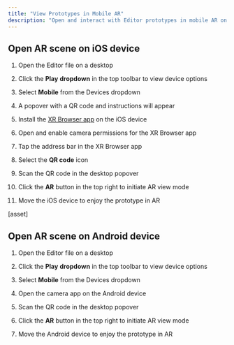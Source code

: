 ```yaml
---
title: "View Prototypes in Mobile AR"
description: "Open and interact with Editor prototypes in mobile AR on iOS or Android devices. "
---
```


## Open AR scene on iOS device

1. Open the Editor file on a desktop

2. Click the **Play** **dropdown** in the top toolbar to view device options

3. Select **Mobile** from the Devices dropdown

4. A popover with a QR code and instructions will appear

5. Install the [XR Browser app](https://apps.apple.com/us/app/xr-browser/id1588029989) on the iOS device&#x20;

6. Open and enable camera permissions for the XR Browser app&#x20;

7. Tap the address bar in the XR Browser app&#x20;

8. Select the **QR code** icon&#x20;

9. Scan the QR code in the desktop popover

10. Click the **AR** button in the top right to initiate AR view mode

11. Move the iOS device to enjoy the prototype in AR

\[asset]

## Open AR scene on Android device

1. Open the Editor file on a desktop

2. Click the **Play** **dropdown** in the top toolbar to view device options

3. Select **Mobile** from the Devices dropdown

4. Open the camera app on the Android device

5. Scan the QR code in the desktop popover

6. Click the **AR** button in the top right to initiate AR view mode

7. Move the Android device to enjoy the prototype in AR